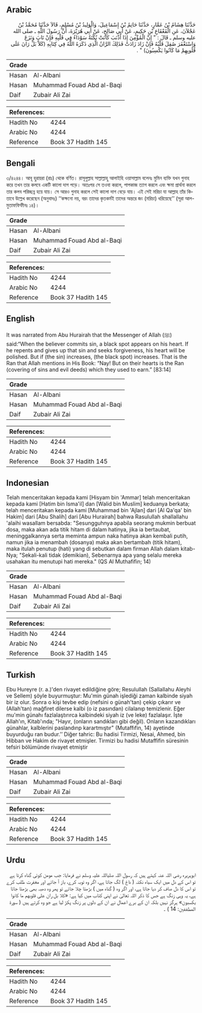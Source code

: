 ## Arabic


<div dir="rtl" lang="ar" style={{fontSize:'larger',backgroundColor:'#f8f9fa',padding:20}}>
حَدَّثَنَا هِشَامُ بْنُ عَمَّارٍ، حَدَّثَنَا حَاتِمُ بْنُ إِسْمَاعِيلَ، وَالْوَلِيدُ بْنُ مُسْلِمٍ، قَالاَ حَدَّثَنَا مُحَمَّدُ بْنُ عَجْلاَنَ، عَنِ الْقَعْقَاعِ بْنِ حَكِيمٍ، عَنْ أَبِي صَالِحٍ، عَنْ أَبِي هُرَيْرَةَ، أَنَّ رَسُولَ اللَّهِ ـ صلى الله عليه وسلم ـ قَالَ ‏:‏ ‏"‏ إِنَّ الْمُؤْمِنَ إِذَا أَذْنَبَ كَانَتْ نُكْتَةٌ سَوْدَاءُ فِي قَلْبِهِ فَإِنْ تَابَ وَنَزَعَ وَاسْتَغْفَرَ صُقِلَ قَلْبُهُ فَإِنْ زَادَ زَادَتْ فَذَلِكَ الرَّانُ الَّذِي ذَكَرَهُ اللَّهُ فِي كِتَابِهِ ‏(كَلاَّ بَلْ رَانَ عَلَى قُلُوبِهِمْ مَا كَانُوا يَكْسِبُونَ)‏ ‏"‏ ‏.‏
</div>
<div style={{backgroundColor:'#f8f9fa',padding:20, marginBottom: 10}}><table> <thead> <tr> <th>Grade</th> <th></th> </tr> </thead> <tbody> <tr><td>Hasan</td><td>Al-Albani</td></tr><tr><td>Hasan</td><td>Muhammad Fouad Abd al-Baqi</td></tr><tr><td>Daif</td><td>Zubair Ali Zai</td></tr></tbody></table><table> <thead> <tr> <th>References:</th> <th></th> </tr> </thead> <tbody><tr><td>Hadith No</td><td>4244</td></tr><tr><td>Arabic No</td><td>4244</td></tr><tr><td>Reference</td><td>Book 37 Hadith 145</td></tr></tbody></table></div>

## Bengali


<div dir="ltr" lang="bn" style={{fontSize:'larger',backgroundColor:'#f8f9fa',padding:20}}>
৩/৪২৪৪। আবূ হুরায়রা (রাঃ) থেকে বর্ণিত। রাসূলুল্লাহ সাল্লাল্লাহু আলাইহি ওয়াসাল্লাম বলেনঃ মুমিন ব্যক্তি যখন গুনাহ করে তখন তার কলবে একটি কালো দাগ পড়ে। অতঃপর সে তওবা করলে, পাপকাজ ত্যাগ করলে এবং ক্ষমা প্রার্থনা করলে তার কলব পরিচ্ছন্ন হয়ে যায়। সে আরও গুনাহ করলে সেই কালো দাগ বেড়ে যায়। এই সেই মরিচা যা আল্লাহ তাঁর কিতাবে উল্লেখ করেছেন (অনুবাদঃ) ‘‘কক্ষনো নয়, বরং তাদের কৃতকর্মই তাদের অন্তরে জং (মরিচা) ধরিয়েছে’’ (সূরা আল-মুতাফফিফীনঃ ১৪)।
</div>
<div style={{backgroundColor:'#f8f9fa',padding:20, marginBottom: 10}}><table> <thead> <tr> <th>Grade</th> <th></th> </tr> </thead> <tbody> <tr><td>Hasan</td><td>Al-Albani</td></tr><tr><td>Hasan</td><td>Muhammad Fouad Abd al-Baqi</td></tr><tr><td>Daif</td><td>Zubair Ali Zai</td></tr></tbody></table><table> <thead> <tr> <th>References:</th> <th></th> </tr> </thead> <tbody><tr><td>Hadith No</td><td>4244</td></tr><tr><td>Arabic No</td><td>4244</td></tr><tr><td>Reference</td><td>Book 37 Hadith 145</td></tr></tbody></table></div>

## English


<div dir="ltr" lang="en" style={{fontSize:'larger',backgroundColor:'#f8f9fa',padding:20}}>
It was narrated from Abu Hurairah that the Messenger of Allah (ﷺ) said:“When the believer commits sin, a black spot appears on his heart. If he repents and gives up that sin and seeks forgiveness, his heart will be polished. But if (the sin) increases, (the black spot) increases. That is the Ran that Allah mentions in His Book: “Nay! But on their hearts is the Ran (covering of sins and evil deeds) which they used to earn.” [83:14]
</div>
<div style={{backgroundColor:'#f8f9fa',padding:20, marginBottom: 10}}><table> <thead> <tr> <th>Grade</th> <th></th> </tr> </thead> <tbody> <tr><td>Hasan</td><td>Al-Albani</td></tr><tr><td>Hasan</td><td>Muhammad Fouad Abd al-Baqi</td></tr><tr><td>Daif</td><td>Zubair Ali Zai</td></tr></tbody></table><table> <thead> <tr> <th>References:</th> <th></th> </tr> </thead> <tbody><tr><td>Hadith No</td><td>4244</td></tr><tr><td>Arabic No</td><td>4244</td></tr><tr><td>Reference</td><td>Book 37 Hadith 145</td></tr></tbody></table></div>

## Indonesian


<div dir="ltr" lang="id" style={{fontSize:'larger',backgroundColor:'#f8f9fa',padding:20}}>
Telah menceritakan kepada kami [Hisyam bin 'Ammar] telah menceritakan kepada kami [Hatim bin Isma'il] dan [Walid bin Muslim] keduanya berkata; telah menceritakan kepada kami [Muhammad bin 'Ajlan] dari [Al Qa'qa' bin Hakim] dari [Abu Shalih] dari [Abu Hurairah] bahwa Rasulullah shallallahu 'alaihi wasallam bersabda: "Sesungguhnya apabila seorang mukmin berbuat dosa, maka akan ada titik hitam di dalam hatinya, jika ia bertaubat, meninggalkannya serta meminta ampun naka hatinya akan kembali putih, namun jika ia menambah (dosanya) maka akan bertambah (titik hitam), maka itulah penutup (hati) yang di sebutkan dalam firman Allah dalam kitab-Nya; "Sekali-kali tidak (demikian), Sebenarnya apa yang selalu mereka usahakan itu menutupi hati mereka." (QS Al Muthafifin; 14)
</div>
<div style={{backgroundColor:'#f8f9fa',padding:20, marginBottom: 10}}><table> <thead> <tr> <th>Grade</th> <th></th> </tr> </thead> <tbody> <tr><td>Hasan</td><td>Al-Albani</td></tr><tr><td>Hasan</td><td>Muhammad Fouad Abd al-Baqi</td></tr><tr><td>Daif</td><td>Zubair Ali Zai</td></tr></tbody></table><table> <thead> <tr> <th>References:</th> <th></th> </tr> </thead> <tbody><tr><td>Hadith No</td><td>4244</td></tr><tr><td>Arabic No</td><td>4244</td></tr><tr><td>Reference</td><td>Book 37 Hadith 145</td></tr></tbody></table></div>

## Turkish


<div dir="ltr" lang="tr" style={{fontSize:'larger',backgroundColor:'#f8f9fa',padding:20}}>
Ebu Hureyre (r. a.)'den rivayet edildiğine göre; Resulullah (Sallallahu Aleyhi ve Sellem) şöyle buyurmuştur: Mu'min günah işlediği zaman kalbinde siyah bir iz olur. Sonra o kişi tevbe edip (nefsini o günah'tan) çekip çıkarır ve (Allah'tan) mağfiret dilerse kalbi (o iz pasından) cilalanıp temizlenir. Eğer mu'min günahı fazlalaştırırca kalbindeki siyah iz (ve leke) fazlalaşır. İşte Allah'ın, Kitab'ında; "Hayır, (onların sandıkları gibi değil). Onların kazandıkları günahlar, kalblerini paslandınp karartmıştır" (Mutaffıfin, 14) ayetinde buyurduğu ran budur.’’ Diğer tahric: Bu hadisi Tirmizi, Nesai, Ahmed, bin Hibban ve Hakim de rivayet etmişler. Tirmizi bu hadisi Mutaffifin süresinin tefsiri bölümünde rivayet etmiştir
</div>
<div style={{backgroundColor:'#f8f9fa',padding:20, marginBottom: 10}}><table> <thead> <tr> <th>Grade</th> <th></th> </tr> </thead> <tbody> <tr><td>Hasan</td><td>Al-Albani</td></tr><tr><td>Hasan</td><td>Muhammad Fouad Abd al-Baqi</td></tr><tr><td>Daif</td><td>Zubair Ali Zai</td></tr></tbody></table><table> <thead> <tr> <th>References:</th> <th></th> </tr> </thead> <tbody><tr><td>Hadith No</td><td>4244</td></tr><tr><td>Arabic No</td><td>4244</td></tr><tr><td>Reference</td><td>Book 37 Hadith 145</td></tr></tbody></table></div>

## Urdu


<div dir="rtl" lang="ur" style={{fontSize:'larger',backgroundColor:'#f8f9fa',padding:20}}>
ابوہریرہ رضی اللہ عنہ کہتے ہیں کہ رسول اللہ صلیاللہ علیہ وسلم نے فرمایا: جب مومن کوئی گناہ کرتا ہے تو اس کے دل میں ایک سیاہ نکتہ ( داغ ) لگ جاتا ہے، اگر وہ توبہ کرے، باز آ جائے اور مغفرت طلب کرے تو اس کا دل صاف کر دیا جاتا ہے، اور اگر وہ ( گناہ میں ) بڑھتا چلا جائے تو پھر وہ دھبہ بھی بڑھتا جاتا ہے، یہ وہی زنگ ہے جس کا ذکر اللہ تعالیٰ نے اپنی کتاب میں کیا ہے: «كلا بل ران على قلوبهم ما كانوا يكسبون» ہرگز نہیں بلکہ ان کے برے اعمال نے ان کے دلوں پر زنگ پکڑ لیا ہے جو وہ کرتے ہیں ( سورة المطففين: 14 ) ۔
</div>
<div style={{backgroundColor:'#f8f9fa',padding:20, marginBottom: 10}}><table> <thead> <tr> <th>Grade</th> <th></th> </tr> </thead> <tbody> <tr><td>Hasan</td><td>Al-Albani</td></tr><tr><td>Hasan</td><td>Muhammad Fouad Abd al-Baqi</td></tr><tr><td>Daif</td><td>Zubair Ali Zai</td></tr></tbody></table><table> <thead> <tr> <th>References:</th> <th></th> </tr> </thead> <tbody><tr><td>Hadith No</td><td>4244</td></tr><tr><td>Arabic No</td><td>4244</td></tr><tr><td>Reference</td><td>Book 37 Hadith 145</td></tr></tbody></table></div>